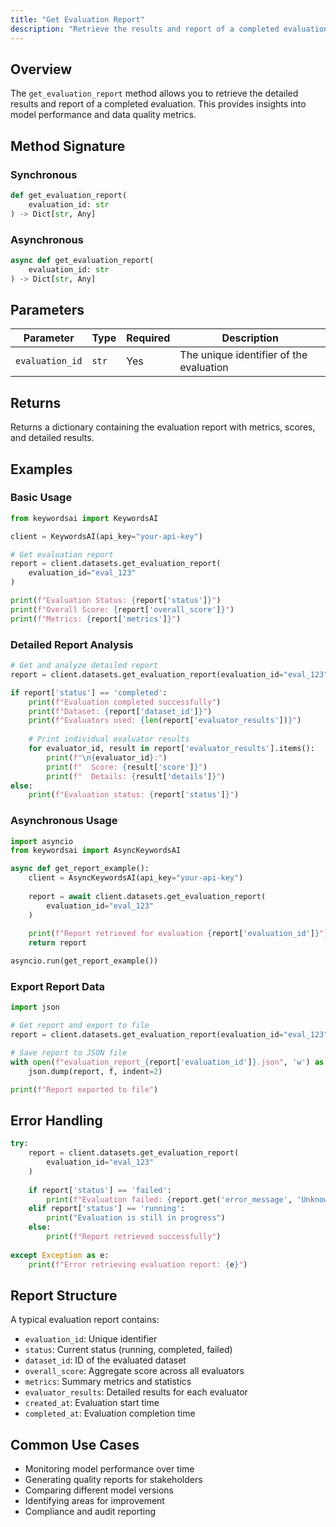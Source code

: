 ```yaml
---
title: "Get Evaluation Report"
description: "Retrieve the results and report of a completed evaluation"
---
```


## Overview

The `get_evaluation_report` method allows you to retrieve the detailed results and report of a completed evaluation. This provides insights into model performance and data quality metrics.

## Method Signature

### Synchronous
```python
def get_evaluation_report(
    evaluation_id: str
) -> Dict[str, Any]
```

### Asynchronous
```python
async def get_evaluation_report(
    evaluation_id: str
) -> Dict[str, Any]
```

## Parameters

| Parameter | Type | Required | Description |
|-----------|------|----------|-------------|
| `evaluation_id` | `str` | Yes | The unique identifier of the evaluation |

## Returns

Returns a dictionary containing the evaluation report with metrics, scores, and detailed results.

## Examples

### Basic Usage
```python
from keywordsai import KeywordsAI

client = KeywordsAI(api_key="your-api-key")

# Get evaluation report
report = client.datasets.get_evaluation_report(
    evaluation_id="eval_123"
)

print(f"Evaluation Status: {report['status']}")
print(f"Overall Score: {report['overall_score']}")
print(f"Metrics: {report['metrics']}")
```

### Detailed Report Analysis
```python
# Get and analyze detailed report
report = client.datasets.get_evaluation_report(evaluation_id="eval_123")

if report['status'] == 'completed':
    print(f"Evaluation completed successfully")
    print(f"Dataset: {report['dataset_id']}")
    print(f"Evaluators used: {len(report['evaluator_results'])}")
    
    # Print individual evaluator results
    for evaluator_id, result in report['evaluator_results'].items():
        print(f"\n{evaluator_id}:")
        print(f"  Score: {result['score']}")
        print(f"  Details: {result['details']}")
else:
    print(f"Evaluation status: {report['status']}")
```

### Asynchronous Usage
```python
import asyncio
from keywordsai import AsyncKeywordsAI

async def get_report_example():
    client = AsyncKeywordsAI(api_key="your-api-key")
    
    report = await client.datasets.get_evaluation_report(
        evaluation_id="eval_123"
    )
    
    print(f"Report retrieved for evaluation {report['evaluation_id']}")
    return report

asyncio.run(get_report_example())
```

### Export Report Data
```python
import json

# Get report and export to file
report = client.datasets.get_evaluation_report(evaluation_id="eval_123")

# Save report to JSON file
with open(f"evaluation_report_{report['evaluation_id']}.json", 'w') as f:
    json.dump(report, f, indent=2)

print(f"Report exported to file")
```

## Error Handling

```python
try:
    report = client.datasets.get_evaluation_report(
        evaluation_id="eval_123"
    )
    
    if report['status'] == 'failed':
        print(f"Evaluation failed: {report.get('error_message', 'Unknown error')}")
    elif report['status'] == 'running':
        print("Evaluation is still in progress")
    else:
        print(f"Report retrieved successfully")
        
except Exception as e:
    print(f"Error retrieving evaluation report: {e}")
```

## Report Structure

A typical evaluation report contains:

- `evaluation_id`: Unique identifier
- `status`: Current status (running, completed, failed)
- `dataset_id`: ID of the evaluated dataset
- `overall_score`: Aggregate score across all evaluators
- `metrics`: Summary metrics and statistics
- `evaluator_results`: Detailed results for each evaluator
- `created_at`: Evaluation start time
- `completed_at`: Evaluation completion time

## Common Use Cases

- Monitoring model performance over time
- Generating quality reports for stakeholders
- Comparing different model versions
- Identifying areas for improvement
- Compliance and audit reporting